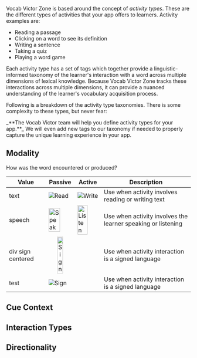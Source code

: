 Vocab Victor Zone is based around the concept of _activity types_. These are the different types of activities that your app offers to learners. Activity examples are:

- Reading a passage
- Clicking on a word to see its definition
- Writing a sentence
- Taking a quiz
- Playing a word game

Each activity type has a set of tags which together provide a linguistic-informed taxonomy of the learner's interaction with a word across multiple dimensions of lexical knowledge. Because Vocab Victor Zone tracks these interactions across multiple dimensions, it can provide a nuanced understanding of the learner's vocabulary acquisition process.

Following is a breakdown of the activity type taxonomies. There is some complexity to these types, but never fear:

<Tip>
  _**The Vocab Victor team will help you define activity types for your app.**_
  We will even add new tags to our taxonomy if needed to properly capture the
  unique learning experience in your app.
</Tip>

## Modality

How was the word encountered or produced?

| Value | Passive | Active | Description |
|----------|----------|----------|----------|
| text  | ![Read](images/text.png)  | ![Write](images/write.png)  | Use when activity involves reading or writing text  |
| speech  | <img src="images/say.png" alt="Speak" width="70%"/>  | <img src="images/listen.png" alt="Listen" width="70%"/>  | Use when activity involves the learner speaking or listening  |
| div sign centered | <div style="text-align:center;"><img src="images/sign.png" alt="Sign" width="50%" colspan="2"/></div> | | Use when activity interaction is a signed language |
| test | ![Sign](images/sign.png)	|	|	Use when activity interaction is a signed language |

## Cue Context

## Interaction Types

## Directionality
